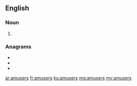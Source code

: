 ==English==

===Noun===
{{head|en|noun plural form}}

# {{plural of|amuser|lang=en}}

===Anagrams===
* {{l|en|assumer}}
* {{l|en|Erasmus}}
* {{l|en|masseur}}

[[ar:amusers]]
[[fr:amusers]]
[[ku:amusers]]
[[mg:amusers]]
[[my:amusers]]